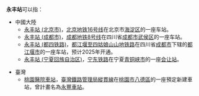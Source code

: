 '''永丰站'''可以指：

*中國大陸
**[[永丰站_(北京市)|永丰站 (北京市)]]，[[北京地铁|北京地铁]][[北京地铁16号线|16号线]]在北京市[[海淀区|海淀区]]的一座车站。
**[[永丰站_(成都市)|永丰站 (成都市)]]，[[成都地铁|成都地铁]][[成都地铁8号线|8号线]]在四川省[[成都市|成都市]][[武侯区|武侯区]]的一座车站。
**[[永丰站_(都四铁路)|永丰站 (都四铁路)]]，[[都江堰至四姑娘山山地铁路|都江堰至四姑娘山山地铁路]]在四川省[[成都市|成都市]]下辖的[[都江堰市|都江堰市]]的一座车站，预计2025年开通。
**[[永丰站_(宁夏回族自治区)|永丰站 (宁夏回族自治区)]]，[[宁东铁路|宁东铁路]]在宁夏[[青铜峡市|青铜峡市]]的一座[[会让站|会让站]]。

*臺灣
**[[桃園醫院車站|桃園醫院車站]]，[[臺灣鐵路管理局|臺灣鐵路管理局]][[縱貫線_(北段)|縱貫線]]在[[桃園市|桃園市]][[八德區|八德區]]的一座預定新建車站，曾計畫名為[[永豐車站_(臺灣)|永豐車站]]。

{{disambig|Cat=三字車站名消歧義}}